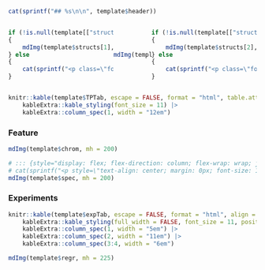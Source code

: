 ```r
cat(sprintf("## %s\n\n", template$header))
```

::: {style="display: flex; flex-wrap: nowrap; justify-content: space-evenly; align-items: center;"}

```r
if (!is.null(template[["structs"]]))
{
    mdImg(template$structs[1], mh = 150, s = "padding 0px 40px; max-width: 300px;")
} else
{
    cat(sprintf("<p class=\"formulaTxt\">%s</p>", template$formulas[1]))
}
```

```r
mdImg(template$arrow, mh = 25)
```

```r
if (!is.null(template[["structs"]]))
{
    mdImg(template$structs[2], mh = 150, s = "padding 0px 40px; max-width: 300px;")
} else
{
    cat(sprintf("<p class=\"formulaTxt\">%s</p>", template$formulas[2]))
}
```

:::

::: {}

```r
knitr::kable(template$TPTab, escape = FALSE, format = "html", table.attr = "style='width: 90%;'", col.names = NULL) |>
    kableExtra::kable_styling(font_size = 11) |>
    kableExtra::column_spec(1, width = "12em")
```

:::

### Feature

:::: {class="row2"}

```r
mdImg(template$chrom, mh = 200)
```


```r
# ::: {style="display: flex; flex-direction: column; flex-wrap: wrap; justify-content: center; align-items: center;"}
# cat(sprintf("<p style=\"text-align: center; margin: 0px; font-size: 14px; border: dotted gray 1px; padding: 1px 10px; border-radius: 5px;\">%s</p>\n\n", template$ann))
mdImg(template$spec, mh = 200)
```

::::

### Experiments

::: {class="row2"}

```r
knitr::kable(template$expTab, escape = FALSE, format = "html", align = "lrrr") |>
    kableExtra::kable_styling(full_width = FALSE, font_size = 11, position = "left") |>
    kableExtra::column_spec(1, width = "5em") |>
    kableExtra::column_spec(2, width = "11em") |>
    kableExtra::column_spec(3:4, width = "6em")
```

```r
mdImg(template$regr, mh = 225)
```

:::

\newpage
